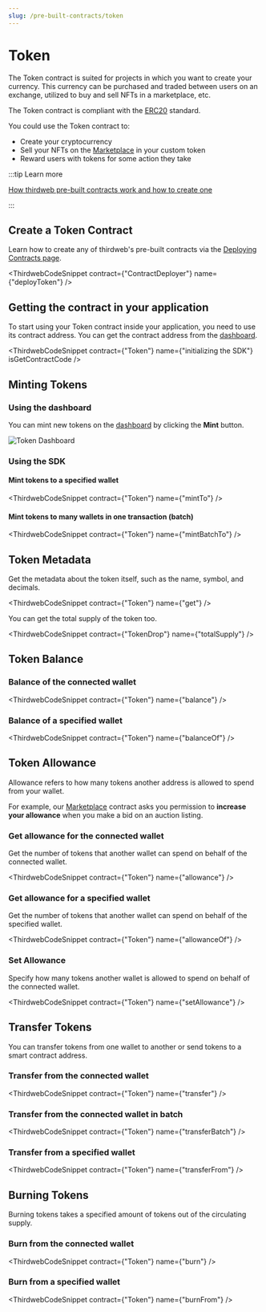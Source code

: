 ```yaml
---
slug: /pre-built-contracts/token
---
```



# Token

The Token contract is suited for projects in which you want to create your currency. This currency can be purchased and traded between users on an exchange, utilized to buy and sell NFTs in a marketplace, etc.

The Token contract is compliant with the [ERC20](https://eips.ethereum.org/EIPS/eip-20) standard.

You could use the Token contract to:

- Create your cryptocurrency
- Sell your NFTs on the [Marketplace](/pre-built-contracts/marketplace) in your custom token
- Reward users with tokens for some action they take

:::tip Learn more

[How thirdweb pre-built contracts work and how to create one](/pre-built-contracts)

:::

## Create a Token Contract

Learn how to create any of thirdweb's pre-built contracts via the [Deploying Contracts page](/getting-started/deploying-contracts).

<ThirdwebCodeSnippet contract={"ContractDeployer"} name={"deployToken"} />

## Getting the contract in your application

To start using your Token contract inside your application, you need to use its contract address. You can get the contract address from the [dashboard](https://thirdweb.com/dashboard).

<ThirdwebCodeSnippet
  contract={"Token"}
  name={"initializing the SDK"}
  isGetContractCode
/>

## Minting Tokens

### Using the dashboard

You can mint new tokens on the [dashboard](https://thirdweb.com/dashboard) by clicking the **Mint** button.

![Token Dashboard](../assets/token-dashboard.png)

### Using the SDK

#### Mint tokens to a specified wallet

<ThirdwebCodeSnippet contract={"Token"} name={"mintTo"} />

#### Mint tokens to many wallets in one transaction (batch)

<ThirdwebCodeSnippet contract={"Token"} name={"mintBatchTo"} />

## Token Metadata

Get the metadata about the token itself, such as the name, symbol, and decimals.

<ThirdwebCodeSnippet contract={"Token"} name={"get"} />

You can get the total supply of the token too.

<ThirdwebCodeSnippet contract={"TokenDrop"} name={"totalSupply"} />

## Token Balance

### Balance of the connected wallet

<ThirdwebCodeSnippet contract={"Token"} name={"balance"} />

### Balance of a specified wallet

<ThirdwebCodeSnippet contract={"Token"} name={"balanceOf"} />

## Token Allowance

Allowance refers to how many tokens another address is allowed to spend from your wallet.

For example, our [Marketplace](/pre-built-contracts/marketplace) contract asks you permission to **increase your allowance** when you make a bid on an auction listing.

### Get allowance for the connected wallet

Get the number of tokens that another wallet can spend on behalf of the connected wallet.

<ThirdwebCodeSnippet contract={"Token"} name={"allowance"} />

### Get allowance for a specified wallet

Get the number of tokens that another wallet can spend on behalf of the specified wallet.

<ThirdwebCodeSnippet contract={"Token"} name={"allowanceOf"} />

### Set Allowance

Specify how many tokens another wallet is allowed to spend on behalf of the connected wallet.

<ThirdwebCodeSnippet contract={"Token"} name={"setAllowance"} />

## Transfer Tokens

You can transfer tokens from one wallet to another or send tokens to a smart contract address.

### Transfer from the connected wallet

<ThirdwebCodeSnippet contract={"Token"} name={"transfer"} />

### Transfer from the connected wallet in batch

<ThirdwebCodeSnippet contract={"Token"} name={"transferBatch"} />

### Transfer from a specified wallet

<ThirdwebCodeSnippet contract={"Token"} name={"transferFrom"} />

## Burning Tokens

Burning tokens takes a specified amount of tokens out of the circulating supply.

### Burn from the connected wallet

<ThirdwebCodeSnippet contract={"Token"} name={"burn"} />

### Burn from a specified wallet

<ThirdwebCodeSnippet contract={"Token"} name={"burnFrom"} />
